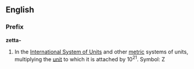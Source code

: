 ==English==
===Prefix===
'''zetta-'''

#In the [[International System of Units]] and other [[metric]] systems of units, multiplying the [[unit]] to which it is attached by 10<sup>21</sup>. Symbol: Z